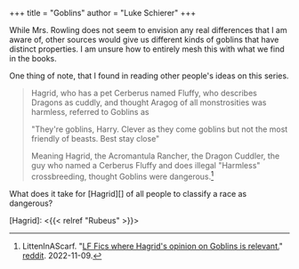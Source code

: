 +++
title = "Goblins"
author = "Luke Schierer"
+++

While Mrs. Rowling does not seem to envision any real differences that I am
aware of, other sources would give us different kinds of goblins that have
distinct properties.  I am unsure how to entirely mesh this with what we find
in the books.

One thing of note, that I found in reading other people's ideas on this series.

> Hagrid, who has a pet Cerberus named Fluffy, who describes Dragons as cuddly,
> and thought Aragog of all monstrosities was harmless, referred to Goblins as
> 
> "They're goblins, Harry. Clever as they come goblins but not the most
> friendly of beasts. Best stay close"
> 
> Meaning Hagrid, the Acromantula Rancher, the Dragon Cuddler, the guy who
> named a Cerberus Fluffy and does illegal "Harmless" crossbreeding, thought
> Goblins were dangerous.[^221109-2]

[^221109-2]: LittenInAScarf. 
    "[LF Fics where Hagrid's opinion on Goblins is relevant.](https://www.reddit.com/r/HPfanfiction/comments/yqwm5s/lf_fics_where_hagrids_opinion_on_goblins_is/?utm_source=share&utm_medium=web2x&context=3)"
    [reddit](https://www.reddit.com/).  2022-11-09.

What does it take for [Hagrid][] of all people to classify a race as dangerous?

[Hagrid]: <{{< relref "Rubeus" >}}>
